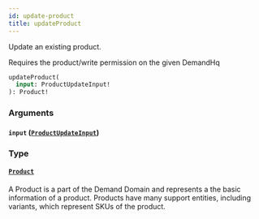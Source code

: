 ```yaml
---
id: update-product
title: updateProduct
---
```



Update an existing product.

Requires the product/write permission on the given DemandHq


```graphql
updateProduct(
  input: ProductUpdateInput!
): Product!

```


### Arguments

#### `input` ([`ProductUpdateInput`](/developers/demandhq-apis/demand-api/graphql/reference/inputs/product-update-input))




### Type

#### [`Product`](/developers/demandhq-apis/demand-api/graphql/reference/objects/product) 

A Product is a part of the Demand Domain and represents a the basic information of a product.
Products have many support entities, including variants, which represent SKUs of the product.




